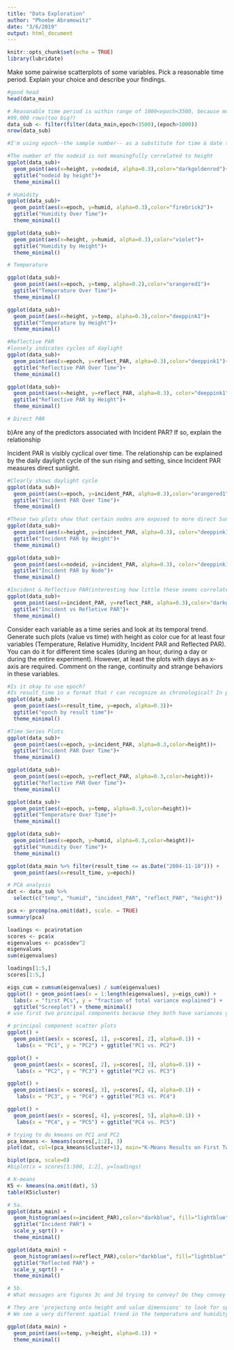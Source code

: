 ```yaml
---
title: "Data Exploration"
author: "Phoebe Abramowitz"
date: "3/6/2019"
output: html_document
---
```


```r
knitr::opts_chunk$set(echo = TRUE)
library(lubridate)
```
Make some pairwise scatterplots of some variables. Pick a reasonable time period.
Explain your choice and describe your findings.
```r
#good head 
head(data_main)

# Reasonable time period is within range of 1000<epoch<3500, because most values occur there, not first
#99,000 rows(too big?)
data_sub <- filter(filter(data_main,epoch<3500),(epoch>1000))
nrow(data_sub)

#I'm using epoch--the sample number-- as a substitute for time & date throughout, becuase it's numeric

#The number of the nodeid is not meaningfully correlated to height
ggplot(data_sub)+
  geom_point(aes(x=height, y=nodeid, alpha=0.3),color="darkgoldenrod")+
  ggtitle("nodeid by height")+
  theme_minimal()

# Humidity
ggplot(data_sub)+
  geom_point(aes(x=epoch, y=humid, alpha=0.3),color="firebrick2")+
  ggtitle("Humidity Over Time")+
  theme_minimal()

ggplot(data_sub)+
  geom_point(aes(x=height, y=humid, alpha=0.3),color="violet")+
  ggtitle("Humidity by Height")+
  theme_minimal()

# Temperature

ggplot(data_sub)+
  geom_point(aes(x=epoch, y=temp, alpha=0.2),color="orangered1")+
  ggtitle("Temperature Over Time")+
  theme_minimal()

ggplot(data_sub)+
  geom_point(aes(x=height, y=temp, alpha=0.3),color="deeppink1")+
  ggtitle("Temperature by Height")+
  theme_minimal()

#Reflective PAR
#loosely indicates cycles of daylight
ggplot(data_sub)+
  geom_point(aes(x=epoch, y=reflect_PAR, alpha=0.3),color="deeppink1")+
  ggtitle("Reflective PAR Over Time")+
  theme_minimal()

ggplot(data_sub)+
  geom_point(aes(x=height, y=reflect_PAR, alpha=0.3), color="deeppink1")+
  ggtitle("Reflective PAR by Height")+
  theme_minimal()

# Direct PAR
```
b)Are any of the predictors associated with Incident PAR? If so, explain the relationship

Incident PAR is visibly cyclical over time. The relationship can be explained by the daily daylight cycle of the sun rising and setting, since Incident PAR measures direct sunlight. 
```r
#Clearly shows daylight cycle
ggplot(data_sub)+
  geom_point(aes(x=epoch, y=incident_PAR, alpha=0.3),color="orangered1")+
  ggtitle("Incident PAR Over Time")+
  theme_minimal()

#These two plots show that certain nodes are exposed to more direct Sunlight, but not necessarily by height
ggplot(data_sub)+
  geom_point(aes(x=height, y=incident_PAR, alpha=0.3), color="deeppink1")+
  ggtitle("Incident PAR by Height")+
  theme_minimal()

ggplot(data_sub)+
  geom_point(aes(x=nodeid, y=incident_PAR, alpha=0.3), color="deeppink1")+
  ggtitle("Incident PAR by Node")+
  theme_minimal()

#Incident & Reflective PAR(interesting how little these seems correlated)
ggplot(data_sub)+
  geom_point(aes(x=incident_PAR, y=reflect_PAR, alpha=0.3),color="darkgoldenrod")+
  ggtitle("Incident vs Refletive PAR")+
  theme_minimal()

```

Consider each variable as a time series and look at its temporal trend. Generate such
plots (value vs time) with height as color cue for at least four variables (Temperature,
Relative Humidity, Incident PAR and Reflected PAR). You can do it for different time
scales (during an hour, during a day or during the entire experiment). However, at
least the plots with days as x-axis are required. Comment on the range, continuity and
strange behaviors in these variables.
```r
#Is it okay to use epoch?
#Is result_time in a format that r can recognize as chronological? In plot below, no
ggplot(data_sub)+
  geom_point(aes(x=result_time, y=epoch, alpha=0.3))+
  ggtitle("epoch by result time")+
  theme_minimal()

#Time Series Plots
ggplot(data_sub)+
  geom_point(aes(x=epoch, y=incident_PAR, alpha=0.3,color=height))+
  ggtitle("Incident PAR Over Time")+
  theme_minimal()

ggplot(data_sub)+
  geom_point(aes(x=epoch, y=reflect_PAR, alpha=0.3,color=height))+
  ggtitle("Reflective PAR Over Time")+
  theme_minimal()

ggplot(data_sub)+
  geom_point(aes(x=epoch, y=temp, alpha=0.3,color=height))+
  ggtitle("Temperature Over Time")+
  theme_minimal()

ggplot(data_sub)+
  geom_point(aes(x=epoch, y=humid, alpha=0.3,color=height))+
  ggtitle("Humidity Over Time")+
  theme_minimal()
```
```r
ggplot(data_main %>% filter(result_time <= as.Date("2004-11-10"))) +
  geom_point(aes(x=result_time, y=epoch))
```

```r
# PCA analysis
dat <- data_sub %>%
  select(c("temp", "humid", "incident_PAR", "reflect_PAR", "height"))

pca <- prcomp(na.omit(dat), scale. = TRUE)
summary(pca)
```

```r
loadings <- pca$rotation
scores <- pca$x
eigenvalues <- pca$sdev^2
eigenvalues
sum(eigenvalues)

loadings[1:5,]
scores[1:5,]
```
```r
eigs_cum = cumsum(eigenvalues) / sum(eigenvalues)
ggplot() + geom_point(aes(x = 1:length(eigenvalues), y=eigs_cum)) +
  labs(x = "first PCs", y = "fraction of total variance explained") +
  ggtitle("Screeplot") + theme_minimal()
# use first two principal components because they both have variances greater than one (Kaiser's criterion)
```

```r
# principal component scatter plots
ggplot() + 
  geom_point(aes(x = scores[, 1], y=scores[, 2], alpha=0.1)) +
   labs(x = "PC1", y = "PC2") + ggtitle("PC1 vs. PC2")

ggplot() + 
  geom_point(aes(x = scores[, 2], y=scores[, 3], alpha=0.1)) +
   labs(x = "PC2", y = "PC3") + ggtitle("PC2 vs. PC3")

ggplot() + 
  geom_point(aes(x = scores[, 3], y=scores[, 4], alpha=0.1)) +
   labs(x = "PC3", y = "PC4") + ggtitle("PC3 vs. PC4")

ggplot() + 
  geom_point(aes(x = scores[, 4], y=scores[, 5], alpha=0.1)) +
   labs(x = "PC4", y = "PC5") + ggtitle("PC4 vs. PC5")
```
```r
# trying to do kmeans on PC1 and PC2
pca_kmeans <- kmeans(scores[,1:2], 3)
plot(dat, col=(pca_kmeans$cluster+1), main="K-Means Results on First Two Principal Components (K=3)", xlab="", ylab="", pch=20, cex=2)
```

```r
biplot(pca, scale=0)
#biplot(x = scores[1:500, 1:2], y=loadings)
```

```r
# K-means
K5 <- kmeans(na.omit(dat), 5)
table(K5$cluster)
```

```r
# 5a.
ggplot(data_main) +
  geom_histogram(aes(x=incident_PAR),color="darkblue", fill="lightblue") +
  ggtitle("Incident PAR") +
  scale_y_sqrt() +
  theme_minimal()

ggplot(data_main) +
  geom_histogram(aes(x=reflect_PAR),color="darkblue", fill="lightblue") +
  ggtitle("Reflected PAR") +
  scale_y_sqrt() +
  theme_minimal()
```


```r
# 5b.
# What messages are figures 3c and 3d trying to convey? Do they convey the right message? If not, generate a new plot with the same data (compare to some plots in figure 4)

# They are 'projecting onto height and value dimensions' to look for spatial trends. 3c shows the distribution of all the readings taken by each sensor at each height. 
# We see a very different spatial trend in the temperature and humidity readings: nothing. Every sensor reached practically every point in the space of possible temperature and humidity readings. This suggests that the amount of variation over time overwhelmed the amount of variation over space. However, instead of just collapsing the temporal variation, we can explicitly remove it and focus more closely on the spatial trends. At every timestep, we take the mean of all the sensor readings. We can subtract the timestep mean from each sensor reading, and examine the distributions of the differences 3d 

ggplot(data_main) +
  geom_point(aes(x=temp, y=height, alpha=0.1)) +
  theme_minimal()

```

